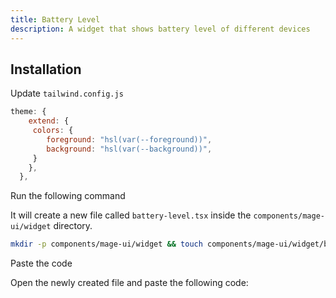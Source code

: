```yaml
---
title: Battery Level
description: A widget that shows battery level of different devices
---
```


<ComponentPreview name="widget-battery-level--docs" />

## Installation

<Steps>

<Step>Update `tailwind.config.js`</Step>
```js
theme: {
    extend: {
     colors: {
        foreground: "hsl(var(--foreground))",
        background: "hsl(var(--background))",
     }
    },
  },
```

<Step>Run the following command</Step>

It will create a new file called `battery-level.tsx` inside the `components/mage-ui/widget` directory.

```bash
mkdir -p components/mage-ui/widget && touch components/mage-ui/widget/battery-level.tsx
```

<Step>Paste the code</Step>

Open the newly created file and paste the following code:

```jsx file=<rootDir>/mage-ui/widget/battery-level.tsx

```

</Steps>
